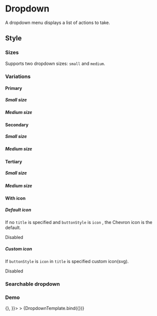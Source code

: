 <!-- Dropdown.mdx -->

<Meta
  title="Onex/Components/Dropdown"
  component={Dropdown}
/>


# Dropdown
A dropdown menu displays a list of actions to take.

## Style

### Sizes

Supports two dropdown sizes: ```small``` and  ```medium```.

<Canvas>
  <Story height="15rem" id='onex-components-dropdown--small' />
  <Story height="15rem" id='onex-components-dropdown--medium' />
</Canvas>

### Variations

#### Primary
##### Small size
<Canvas>
  <Story height="15rem" id='onex-components-dropdown--primary-small' />
  <Story height="15rem" id='onex-components-dropdown--primary-small-disabled' />
</Canvas>

##### Medium size
<Canvas>
  <Story height="15rem" id='onex-components-dropdown--primary-medium' />
  <Story height="15rem" id='onex-components-dropdown--primary-medium-disabled' />
</Canvas>

#### Secondary
##### Small size
<Canvas>
  <Story height="15rem" id='onex-components-dropdown--secondary-small' />
  <Story height="15rem" id='onex-components-dropdown--secondary-small-disabled' />
</Canvas>

##### Medium size
<Canvas>
  <Story height="15rem" id='onex-components-dropdown--secondary-medium' />
  <Story height="15rem" id='onex-components-dropdown--secondary-medium-disabled' />
</Canvas>

#### Tertiary
##### Small size
<Canvas>
  <Story height="15rem" id='onex-components-dropdown--tertiary-small' />
  <Story height="15rem" id='onex-components-dropdown--tertiary-small-disabled' />
</Canvas>

##### Medium size
<Canvas>
  <Story height="15rem" id='onex-components-dropdown--tertiary-medium' />
  <Story height="15rem" id='onex-components-dropdown--tertiary-medium-disabled' />
</Canvas>


#### With icon
##### Default icon
If no ```title``` is specified and ```buttonStyle``` is ```icon``` , the Chevron icon is the default.
<Canvas>
  <Story height="15rem" id='onex-components-dropdown--secondary-default-icon' />
  <Story height="15rem" id='onex-components-dropdown--tertiary-default-icon' />
</Canvas>

Disabled
<Canvas>
  <Story height="15rem" id='onex-components-dropdown--secondary-default-disabled-icon' />
  <Story height="15rem" id='onex-components-dropdown--tertiary-default-disabled-icon' />
</Canvas>

##### Custom icon
If ```buttonStyle``` is ```icon``` in ```title``` is specified custom icon(svg).
<Canvas>
  <Story height="15rem" id='onex-components-dropdown--secondary-custom-icon' />
  <Story height="15rem" id='onex-components-dropdown--tertiary-custom-icon' />
</Canvas>

Disabled
<Canvas>
  <Story height="15rem" id='onex-components-dropdown--secondary-custom-disabled-icon' />
  <Story height="15rem" id='onex-components-dropdown--tertiary-custom-disabled-icon' />
</Canvas>

### Searchable dropdown
<Canvas>
  <Story height="16rem" id='onex-components-dropdown--search' />
</Canvas>


### Demo
<Canvas>
  <Story
    height="16rem"
    name="Demo"
    args={{
      align: 'start',
      buttonStyle: 'text',
      className: 'custom-dropdown',
      dataTestId: 'test-dropdown-id',
      disabled: false,
      id: 'dropdown-demo',
      items: [
        { eventKey: 'one', title: 'item one' },
        { eventKey: 'two', title: 'item two', disabled: true },
        { eventKey: 'three', title: 'item three', href: '#' },
        { eventKey: 'four', title: 'item four' },
        { eventKey: 'five', title: 'item five' },
        { eventKey: 'six', title: 'item six' },
      ],
      size: 'sm',
      title: 'Dropdown demo',
      variant: 'primary',
      onSelect: () => {},
    }}>
    >
    {DropdownTemplate.bind({})}
  </Story>
</Canvas>

<ArgsTable story="Demo" />
